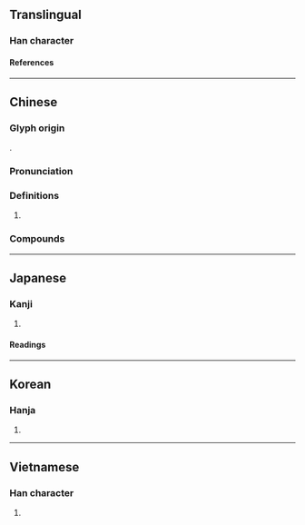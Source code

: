 {{also|仑}}
{{character info/new}}
==Translingual==

===Han character===
{{Han char|rn=46|rad=山|as=08|sn=11|four=22227|canj=UOMB|ids=⿱山侖}}

====References====
{{Han ref|kx=0314.120|dkj=08183|dj=0615.030|hdz=10781.060|uh=5D19}}

----

==Chinese==
{{zh-forms|s=仑|t2=侖|alt=崘}}

===Glyph origin===
{{Han etym}}
{{Han compound|山|侖|c1=s|c2=p|t1=mountain|ls=psc}}.

===Pronunciation===
{{zh-pron
|m=lún
|c=leon4
|h=pfs=n:lùn/s:lun/s:nun
|md=
|mn=lūn
|w=
|mc=y
|oc=y
|cat=pn
}}

===Definitions===
{{zh-hanzi}}

# {{n-g|Used in {{l|zh|崑崙}}, etc.}}

===Compounds===
{{zh-der|崑崙奴傳|二崙|休崙湖|崙背|崑崙山脈|崑崙山|崑崙|崑崙奴|鶻崙吞棗|山崙|崙仔|沙崙|浮崙|中崙}}

----

==Japanese==

===Kanji===
{{ja-kanji|grade=|rs=山08}}

# {{defn|lang=ja|sort=山08}}

====Readings====
{{ja-readings
|goon=ろん
|kanon=ろん
|on=りん
|kun=
}}

----

==Korean==

===Hanja===
{{ko-hanja|륜}}

# {{defn|lang=ko|sort=山08}}

----

==Vietnamese==

===Han character===
{{vi-readings|rs=山08|reading=[[lôn]], [[son]], [[luân]], [[lon]]}}

# {{defn|vi|sort=山08}}

{{cln|vi|Han tu}}